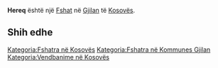 {{Fshat në Kosovës
 | Emri                = Hereq
| sqi_D_name = Hereq
| sqi_D_FULL_NAME_RO = Hereq
| sqi_D_FULL_NAME_ND_RO = Hereq
| sqi_D_SORT_NAME_RG = HEREQ
| sqi_D_FULL_NAME_RG = Hereq
| sqi_D_FULL_NAME_ND_RG = Hereq
| sqi_V_name = Hereç
| sqi_V_FULL_NAME_RO = Hereç
| sqi_V_FULL_NAME_ND_RO = Herec
| sqi_V_SORT_NAME_RG = HEREC
| sqi_V_FULL_NAME_RG = Hereç
| sqi_V_FULL_NAME_ND_RG = Herec
| srp_DS_name = Ерећ
| srp_DS_FULL_NAME_RO = Ерећ
| srp_DS_FULL_NAME_ND_RO = Ерећ
| srp_DS_SORT_NAME_RG = ЕРЕЋ
| srp_DS_FULL_NAME_RG = Ерећ
| srp_DS_FULL_NAME_ND_RG = Ерећ
| srp_N_name = Ereč
| srp_N_FULL_NAME_RO = Ereč
| srp_N_FULL_NAME_ND_RO = Erec
| srp_N_SORT_NAME_RG = EREC
| srp_N_FULL_NAME_RG = Ereč
| srp_N_FULL_NAME_ND_RG = Erec
| srp_NS_name = Ереч
| srp_NS_FULL_NAME_RO = Ереч
| srp_NS_FULL_NAME_ND_RO = Ереч
| srp_NS_SORT_NAME_RG = ЕРЕЧ
| srp_NS_FULL_NAME_RG = Ереч
| srp_NS_FULL_NAME_ND_RG = Ереч

 | Emri (Rasa dhanore) = 
 | Figura              = 
 | Shteti              = Kosovo
 | Komuna              = Gjilan
 | Kodi postar         = 
 | Sipërfaqja          = 

 | Popullsia           = 

 | Regj. i popullsisë  = 
 | Dend. e popullsisë  = 
 | Faqja zyrtare       = 
 <!--- Koordinatat ----> 
 | Gjerësia            = 42.464444
 | Gjatësia            = 20.3575
 | Lartësia            = 
}}
'''Hereq''' është një [[Fshat]] në [[Gjilan]] të [[Kosovës]].

<!-- == Gjeografia == -->
<!-- == Historia == -->
<!-- == Demografia == -->
== Shih edhe ==
{{Komuna Gjilan}}
{{Kosovo-Administrata-Cung}}

[[Kategoria:Fshatra në Kosovës]]
[[Kategoria:Fshatra në Kommunes Gjilan]]
[[Kategoria:Vendbanime në Kosovës]]